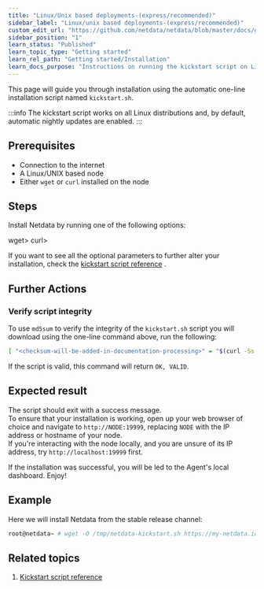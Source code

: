 ```yaml
---
title: "Linux/Unix based deployments-(express/recommended)"
sidebar_label: "Linux/unix based deployments-(express/recommended)"
custom_edit_url: "https://github.com/netdata/netdata/blob/master/docs/getting-started/installation/single-node-deployment-(express).md"
sidebar_position: "1"
learn_status: "Published"
learn_topic_type: "Getting started"
learn_rel_path: "Getting started/Installation"
learn_docs_purpose: "Instructions on running the kickstart script on Linux/Unix systems."
---
```



This page will guide you through installation using the automatic one-line installation script named `kickstart.sh`.

:::info
The kickstart script works on all Linux distributions and, by default, automatic nightly updates are enabled.
:::

## Prerequisites

- Connection to the internet
- A Linux/UNIX based node
- Either `wget` or `curl` installed on the node

## Steps

Install Netdata by running one of the following options:

<Tabs>
<TabItem value="wget" label=<code>wget</code>>

<OneLineInstallWget/>

</TabItem>
<TabItem value="curl" label=<code>curl</code>>

<OneLineInstallCurl/>

</TabItem>
</Tabs>

If you want to see all the optional parameters to further alter your installation, check
the [kickstart script reference](https://github.com/netdata/netdata/blob/master/packaging/installer/methods/kickstart.md)
.

## Further Actions

### Verify script integrity

To use `md5sum` to verify the integrity of the `kickstart.sh` script you will download using the one-line command above,
run the following:

```bash
[ "<checksum-will-be-added-in-documentation-processing>" = "$(curl -Ss https://my-netdata.io/kickstart.sh | md5sum | cut -d ' ' -f 1)" ] && echo "OK, VALID" || echo "FAILED, INVALID"
```

If the script is valid, this command will return `OK, VALID`.

## Expected result

The script should exit with a success message.  
To ensure that your installation is working, open up your web browser of choice and navigate to `http://NODE:19999`,
replacing `NODE` with the IP address or hostname of your node.  
If you're interacting with the node locally, and you are unsure of its IP address, try `http://localhost:19999` first.

If the installation was successful, you will be led to the Agent's local dashboard. Enjoy!

## Example

Here we will install Netdata from the stable release channel:

```bash
root@netdata~ # wget -O /tmp/netdata-kickstart.sh https://my-netdata.io/kickstart.sh && sh /tmp/netdata-kickstart.sh --stable-channel
```

## Related topics

1. [Kickstart script reference](https://github.com/netdata/netdata/blob/master/packaging/installer/methods/kickstart.md)

